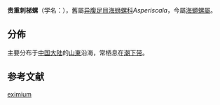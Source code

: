 {{Speciesbox
| taxon = Epitonium eximium
| display_parents = 7
| authority = (A. Adams & Reeve, 1850)
| synonyms_ref = {{r|WoRMS_523849}}
| synonyms =
* ''[[Asperiscala|Asperiscala]] eximia'' (Adams et Reeve, 1850){{r|shell_5542}}
* ''[[Cirsotrema|Cirsotrema]] eximia'' (A. Adams & Reeve, 1850)
* ''[[Scalaria|Scalaria]] eximia'' A. Adams & Reeve, 1850
}}

'''贵重刺梯螺'''（学名：''{{lang|la|Epitonium eximium}}''），舊屬[[异腹足目|异腹足目]][[海蛳螺科|海蛳螺科]]''Asperiscala''{{r|shell_5542}}，今屬[[海螄螺屬|海螄螺屬]]。

==分佈==
主要分布于[[中国大陆|中国大陆]]的[[山東|山東]]沿海{{r|shell_5542|shelldoc_420090220138}}，常栖息在[[潮下带|潮下带]]{{r|shell_5542}}。

== 参考文献 ==
{{reflist|refs=
<ref name="shell_5542">{{cite web|url=http://shell.sinica.edu.tw/chinese/shellbase_detail.php?science_no=5542|title=国际贝库：贵重刺梯螺|publisher=台湾贝类资料库|accessdate=2017-06-28|archive-date=2016-03-04|archive-url=https://web.archive.org/web/20160304103716/http://shell.sinica.edu.tw/chinese/shellbase_detail.php?science_no=5542|dead-url=no}}</ref>
<ref name="WoRMS_523849">{{cite WoRMS|id=523849 |authorlink=WoRMS |last=Tran |first=Bastien|title =''Epitonium eximium'' (A. Adams & Reeve, 1850) |date=2010-09-17 |accessdate =2017-06-28}}</ref>
<ref name="shelldoc_420090220138">{{shelldoc_420090220138}}</ref>
}}
{{Taxonbar|from=Q13610952}}

[[Category:海蛳螺属|eximium]]